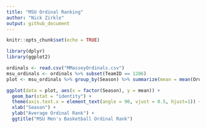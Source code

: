 ---
title: "MSU Ordinal Ranking"
author: "Nick Zirkle"
output: github_document
---

```{r setup, include=FALSE}
knitr::opts_chunk$set(echo = TRUE)
```

```{r message=F, warning=F}
library(dplyr)
library(ggplot2)
```

```{r}
ordinals <- read.csv("MMasseyOrdinals.csv")
msu_ordinals <- ordinals %>% subset(TeamID == 1286)
plot <- msu_ordinals %>% group_by(Season) %>% summarize(mean = mean(OrdinalRank))
```

```{r}
ggplot(data = plot, aes(x = factor(Season), y = mean)) +
  geom_bar(stat = "identity") +
  theme(axis.text.x = element_text(angle = 90, vjust = 0.5, hjust=1)) +
  xlab("Season") +
  ylab("Average Ordinal Rank") +
  ggtitle("MSU Men's Basketball Ordinal Rank")
```